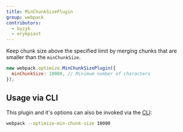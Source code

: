 ```yaml
---
title: MinChunkSizePlugin
group: webpack
contributors:
  - byzyk
  - erykpiast
---
```


Keep chunk size above the specified limit by merging chunks that are smaller than the `minChunkSize`.

```js
new webpack.optimize.MinChunkSizePlugin({
  minChunkSize: 10000, // Minimum number of characters
});
```

## Usage via CLI

This plugin and it's options can also be invoked via the [CLI](/api/cli/):

```bash
webpack --optimize-min-chunk-size 10000
```
